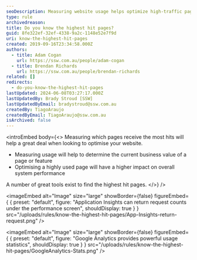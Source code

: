 ```yaml
---
seoDescription: Measuring website usage helps optimize high-traffic pages for better system performance.
type: rule
archivedreason:
title: Do you know the highest hit pages?
guid: 8fe322ef-32ef-4338-9a2c-1148e52e7f9d
uri: know-the-highest-hit-pages
created: 2019-09-16T23:34:58.000Z
authors:
  - title: Adam Cogan
    url: https://ssw.com.au/people/adam-cogan
  - title: Brendan Richards
    url: https://ssw.com.au/people/brendan-richards
related: []
redirects:
  - do-you-know-the-highest-hit-pages
lastUpdated: 2024-06-08T03:27:17.000Z
lastUpdatedBy: Brady Stroud [SSW]
lastUpdatedByEmail: bradystroud@ssw.com.au
createdBy: TiagoAraujo
createdByEmail: TiagoAraujo@ssw.com.au
isArchived: false
---
```


<introEmbed
  body={<>
Measuring which pages receive the most hits will help a great deal when looking to optimise your website.

- Measuring usage will help to determine the current business value of a page or feature
- Optimising a highly used page will have a higher impact on overall system performance

A number of great tools exist to find the highest hit pages.
  </>}
/>

<imageEmbed
  alt="Image"
  size="large"
  showBorder={false}
  figureEmbed={ {
    preset: "default",
    figure: "Application Insights can return request counts under the performance screen",
    shouldDisplay: true
  } }
  src="/uploads/rules/know-the-highest-hit-pages/App-Insights-return-request.png"
/>



<imageEmbed
  alt="Image"
  size="large"
  showBorder={false}
  figureEmbed={ {
    preset: "default",
    figure: "Google Analytics provides powerful usage statistics",
    shouldDisplay: true
  } }
  src="/uploads/rules/know-the-highest-hit-pages/GoogleAnalytics-Stats.png"
/>
